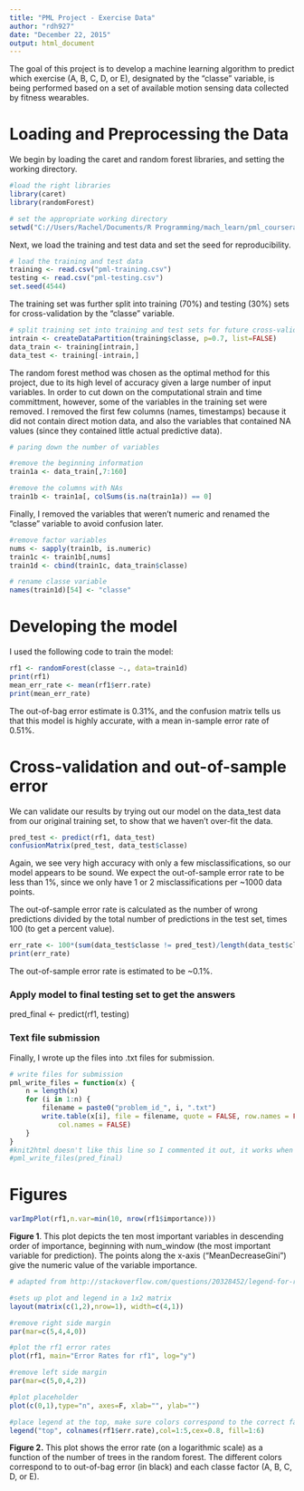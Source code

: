 ```yaml
---
title: "PML Project - Exercise Data"
author: "rdh927"
date: "December 22, 2015"
output: html_document
---
```

The goal of this project is to develop a machine learning algorithm to predict which exercise (A, B, C, D, or E), designated by the "classe" variable, is being performed based on a set of available motion sensing data collected by fitness wearables.

# Loading and Preprocessing the Data
We begin by loading the caret and random forest libraries, and setting the working directory.
```r
#load the right libraries
library(caret)
library(randomForest)

# set the appropriate working directory
setwd("C://Users/Rachel/Documents/R Programming/mach_learn/pml_coursera_project")
```

Next, we load the training and test data and set the seed for reproducibility.
```r
# load the training and test data
training <- read.csv("pml-training.csv")
testing <- read.csv("pml-testing.csv")
set.seed(4544)
```

The training set was further split into training (70%) and testing (30%) sets for cross-validation by the "classe" variable.
```r
# split training set into training and test sets for future cross-validation
intrain <- createDataPartition(training$classe, p=0.7, list=FALSE)
data_train <- training[intrain,]
data_test <- training[-intrain,]
```

The random forest method was chosen as the optimal method for this project, due to its high level of accuracy given a large number of input variables. In order to cut down on the computational strain and time committment, however, some of the variables in the training set were removed. I removed the first few columns (names, timestamps) because it did not contain direct motion data, and also the variables that contained NA values (since they contained little actual predictive data). 
```r
# paring down the number of variables 

#remove the beginning information
train1a <- data_train[,7:160]

#remove the columns with NAs
train1b <- train1a[, colSums(is.na(train1a)) == 0]
```

Finally, I removed the variables that weren't numeric and renamed the "classe" variable to avoid confusion later.
```r
#remove factor variables
nums <- sapply(train1b, is.numeric)
train1c <- train1b[,nums]
train1d <- cbind(train1c, data_train$classe)

# rename classe variable
names(train1d)[54] <- "classe"
```

# Developing the model
I used the following code to train the model:
```r
rf1 <- randomForest(classe ~., data=train1d)
print(rf1)
mean_err_rate <- mean(rf1$err.rate)
print(mean_err_rate)
```
The out-of-bag error estimate is 0.31%, and the confusion matrix tells us that this model is highly accurate, with a mean in-sample error rate of 0.51%. 

# Cross-validation and out-of-sample error
We can validate our results by trying out our model on the data_test data from our original training set, to show that we haven't over-fit the data.
```r
pred_test <- predict(rf1, data_test)
confusionMatrix(pred_test, data_test$classe)
```
Again, we see very high accuracy with only a few misclassifications, so our model appears to be sound. We expect the out-of-sample error rate to be less than 1%, since we only have 1 or 2 misclassifications per ~1000 data points.

The out-of-sample error rate is calculated as the number of wrong predictions divided by the total number of predictions in the test set, times 100 (to get a percent value).
```r
err_rate <- 100*(sum(data_test$classe != pred_test)/length(data_test$classe))
print(err_rate)
```
The out-of-sample error rate is estimated to be ~0.1%.

### Apply model to final testing set to get the answers
pred_final <- predict(rf1, testing)

### Text file submission
Finally, I wrote up the files into .txt files for submission.
```r
# write files for submission
pml_write_files = function(x) {
    n = length(x)
    for (i in 1:n) {
        filename = paste0("problem_id_", i, ".txt")
        write.table(x[i], file = filename, quote = FALSE, row.names = FALSE, 
            col.names = FALSE)
    }
}
#knit2html doesn't like this line so I commented it out, it works when pasted into the console.
#pml_write_files(pred_final)
```

# Figures

```r
varImpPlot(rf1,n.var=min(10, nrow(rf1$importance)))
```

**Figure 1**. This plot depicts the ten most important variables in descending order of importance, beginning with num_window (the most important variable for prediction). The points along the x-axis ("MeanDecreaseGini") give the numeric value of the variable importance. 

```r
# adapted from http://stackoverflow.com/questions/20328452/legend-for-random-forest-plot-in-r

#sets up plot and legend in a 1x2 matrix
layout(matrix(c(1,2),nrow=1), width=c(4,1)) 

#remove right side margin
par(mar=c(5,4,4,0))

#plot the rf1 error rates
plot(rf1, main="Error Rates for rf1", log="y")

#remove left side margin
par(mar=c(5,0,4,2))

#plot placeholder
plot(c(0,1),type="n", axes=F, xlab="", ylab="")

#place legend at the top, make sure colors correspond to the correct factors
legend("top", colnames(rf1$err.rate),col=1:5,cex=0.8, fill=1:6)
```

**Figure 2.** This plot shows the error rate (on a logarithmic scale) as a function of the number of trees in the random forest. The different colors correspond to to out-of-bag error (in black) and each classe factor (A, B, C, D, or E).